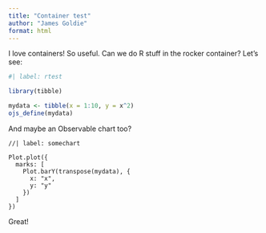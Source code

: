 ```yaml
---
title: "Container test"
author: "James Goldie"
format: html
---
```


I love containers! So useful. Can we do R stuff in the rocker container? Let's see:

```r
#| label: rtest

library(tibble)

mydata <- tibble(x = 1:10, y = x^2)
ojs_define(mydata)
```

And maybe an Observable chart too?

```ojs
//| label: somechart

Plot.plot({
  marks: [
    Plot.barY(transpose(mydata), {
      x: "x",
      y: "y"
    })
  ]
})
```

Great!
